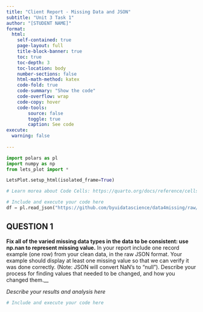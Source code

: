 ```yaml
---
title: "Client Report - Missing Data and JSON"
subtitle: "Unit 3 Task 1"
author: "[STUDENT NAME]"
format:
  html:
    self-contained: true
    page-layout: full
    title-block-banner: true
    toc: true
    toc-depth: 3
    toc-location: body
    number-sections: false
    html-math-method: katex
    code-fold: true
    code-summary: "Show the code"
    code-overflow: wrap
    code-copy: hover
    code-tools:
        source: false
        toggle: true
        caption: See code
execute: 
  warning: false
    
---
```


```python
import polars as pl
import numpy as np
from lets_plot import *

LetsPlot.setup_html(isolated_frame=True)
```


```python
# Learn morea about Code Cells: https://quarto.org/docs/reference/cells/cells-jupyter.html

# Include and execute your code here
df = pl.read_json("https://github.com/byuidatascience/data4missing/raw/master/data-raw/flights_missing/flights_missing.json")
```

## QUESTION 1

__Fix all of the varied missing data types in the data to be consistent: use np.nan to represent missing value.__ In your report include one record example (one row) from your clean data, in the raw JSON format. Your example should display at least one missing value so that we can verify it was done correctly. (Note: JSON will convert NaN's to "null"). Describe your process for finding values that needed to be changed, and how you changed them.__ 

_Describe your results and analysis here_

```python
# Include and execute your code here


```

